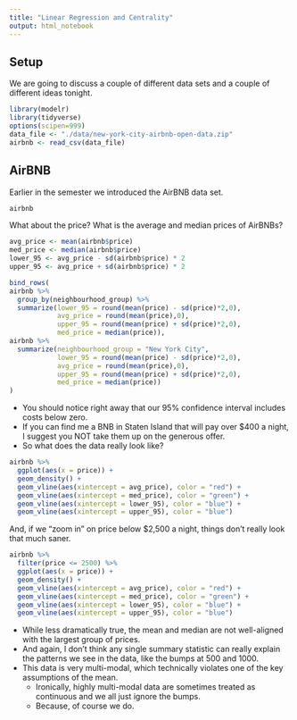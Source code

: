 ```yaml
---
title: "Linear Regression and Centrality"
output: html_notebook
---
```


## Setup

We are going to discuss a couple of different data sets and a couple of different ideas tonight.

```r
library(modelr)
library(tidyverse)
options(scipen=999)
data_file <- "./data/new-york-city-airbnb-open-data.zip"
airbnb <- read_csv(data_file)
```

## AirBNB

Earlier in the semester we introduced the AirBNB data set.

```r
airbnb
```

What about the price? What is the average and median prices of AirBNBs?

```r
avg_price <- mean(airbnb$price)
med_price <- median(airbnb$price)
lower_95 <- avg_price - sd(airbnb$price) * 2
upper_95 <- avg_price + sd(airbnb$price) * 2

bind_rows(
airbnb %>%
  group_by(neighbourhood_group) %>%
  summarize(lower_95 = round(mean(price) - sd(price)*2,0),
            avg_price = round(mean(price),0),
            upper_95 = round(mean(price) + sd(price)*2,0),
            med_price = median(price)),
airbnb %>%
  summarize(neighbourhood_group = "New York City",
            lower_95 = round(mean(price) - sd(price)*2,0),
            avg_price = round(mean(price),0),
            upper_95 = round(mean(price) + sd(price)*2,0),
            med_price = median(price)) 
)
```

- You should notice right away that our 95% confidence interval includes costs below zero.
- If you can find me a BNB in Staten Island that will pay over $400 a night, I suggest you NOT take them up on the generous offer.
- So what does the data really look like?

```r
airbnb %>%
  ggplot(aes(x = price)) +
  geom_density() +
  geom_vline(aes(xintercept = avg_price), color = "red") +
  geom_vline(aes(xintercept = med_price), color = "green") +
  geom_vline(aes(xintercept = lower_95), color = "blue") +
  geom_vline(aes(xintercept = upper_95), color = "blue")
```

And, if we "zoom in" on price below $2,500 a night, things don't really look that much saner.

```r
airbnb %>%
  filter(price <= 2500) %>% 
  ggplot(aes(x = price)) +
  geom_density() +
  geom_vline(aes(xintercept = avg_price), color = "red") +
  geom_vline(aes(xintercept = med_price), color = "green") +
  geom_vline(aes(xintercept = lower_95), color = "blue") +
  geom_vline(aes(xintercept = upper_95), color = "blue")
```

- While less dramatically true, the mean and median are not well-aligned with the largest group of prices.
- And again, I don't think any single summary statistic can really explain the patterns we see in the data, like the bumps at 500 and 1000.
- This data is very multi-modal, which technically violates one of the key assumptions of the mean.
    - Ironically, highly multi-modal data are sometimes treated as continuous and we all just ignore the bumps.
    - Because, of course we do.

